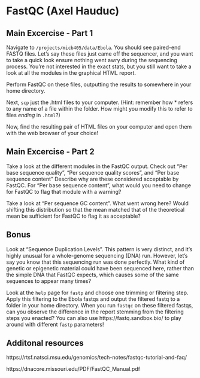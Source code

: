 # FastQC (Axel Hauduc)

## Main Excercise - Part 1

Navigate to `/projects/micb405/data/Ebola`. You should see paired-end FASTQ files. Let's say these files just came off the sequencer, and you want to take a quick look ensure nothing went awry during the sequencing process. You're not interested in the exact stats, but you still want to take a look at all the modules in the graphical HTML report.

Perform FastQC on these files, outputting the results to somewhere in your home directory.

Next, `scp` just the .html files to your computer. (Hint: remember how * refers to any name of a file within the folder. How might you modify this to refer to files *ending* in `.html`?)

Now, find the resulting pair of HTML files on your computer and open them with the web browser of your choice!

## Main Excercise - Part 2

Take a look at the different modules in the FastQC output. Check out "Per base sequence quality", "Per sequence quality scores", and "Per base sequence content"
Describe why are these considered acceptable by FastQC.
For "Per base sequence content", what would you need to change for FastQC to flag that module with a warning?

Take a look at "Per sequence GC content". What went wrong here? Would shifting this distribution so that the mean matched that of the theoretical mean be sufficient for FastQC to flag it as acceptable?

## Bonus

Look at "Sequence Duplication Levels". This pattern is very distinct, and it's highly unusual for a whole-genome sequencing (DNA) run. However, let's say you know that this sequencing run was done perfectly. What kind of genetic or epigenetic material could have been sequenced here, rather than the simple DNA that FastQC expects, which causes some of the same sequences to appear many times?

Look at the `help` page for `fastp` and choose one trimming or filtering step. Apply this filtering to the Ebola fastqs and output the filtered fastq to a folder in your home directory. When you run `fastqc` on these filtered fastqs, can you observe the difference in the report stemming from the filtering steps you enacted? You can also use https://fastq.sandbox.bio/ to play around with different `fastp` parameters!

##  Additonal resources

https://rtsf.natsci.msu.edu/genomics/tech-notes/fastqc-tutorial-and-faq/

https://dnacore.missouri.edu/PDF/FastQC_Manual.pdf
